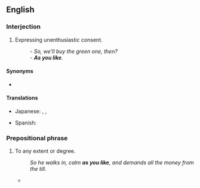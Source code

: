 ==English==

===Interjection===
{{en-interj}}

# Expressing unenthusiastic consent.
#: ''- So, we'll buy the green one, then?<br>- '''As you like'''.''

====Synonyms====
* {{l|en|as you wish}}

====Translations====
{{trans-top|unenthusiastic consent}}
* Japanese: {{t|ja|どうぞお好きな様に|tr=どうぞおすきなように, dōzo o-suki-na yōni|sc=Jpan}} {{qualifier|formally}}, {{t|ja|どうぞご勝手に|tr=どうぞごかってに, dōzo go-katte-ni|sc=Jpan}} {{qualifier|politely}}, {{t|ja|好きにすれば|tr=すきにすれば, suki-ni sureba|sc=Jpan}} {{qualifier|arrogantly}}
{{trans-mid}}
* Spanish: {{t|es|como quieras}}
{{trans-bottom}}

===Prepositional phrase===
{{en-PP}}

# {{lb|en|colloquial}} To any extent or degree.
#: ''So he walks in, calm '''as you like''', and demands all the money from the till.''
#* {{quote-book|en|year=2012|author=V M Jones|title=Beyond the Shroud|passage=But the weird thing was, there was no working-out at all — just the sum, with that brackety thing with the line on top, and the answer written up above it, tidy '''as you like'''.}}
#: {{syn|en|as you please}}